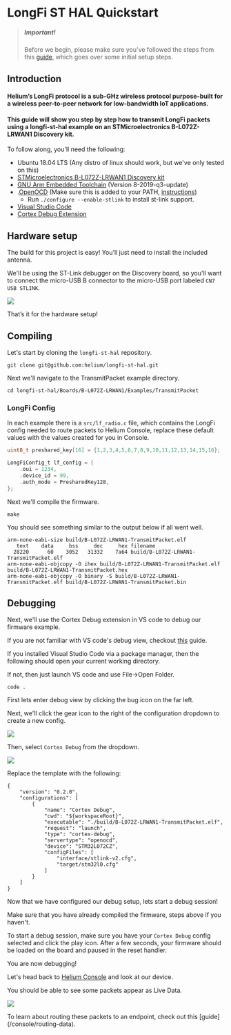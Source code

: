 
# LongFi ST HAL Quickstart 

> ##### Important!  
> Before we begin, please make sure you've followed the steps from this [guide](/quickstart), which goes over some initial setup steps. 

## Introduction

#### Helium’s LongFi protocol is a sub-GHz wireless protocol purpose-built for a wireless peer-to-peer network for low-bandwidth IoT applications.

#### This guide will show you step by step how to transmit LongFi packets using a longfi-st-hal example on an STMicroelectronics B-L072Z-LRWAN1 Discovery kit.

To follow along, you'll need the following:
* Ubuntu 18.04 LTS (Any distro of linux should work, but we've only tested on this)
* <a href="https://www.st.com/en/evaluation-tools/b-l072z-lrwan1.html" target="_blank">STMicroelectronics B-L072Z-LRWAN1 Discovery kit</a>
* <a href="https://developer.arm.com/tools-and-software/open-source-software/developer-tools/gnu-toolchain/gnu-rm/downloads" target="_blank">GNU Arm Embedded Toolchain</a>  (Version 8-2019-q3-update)
* .<a href="https://github.com/ntfreak/openocd" target="_blank">OpenOCD</a> (Make sure this is added to your PATH, <a href="https://linuxize.com/post/how-to-add-directory-to-path-in-linux/" target="_blank">instructions</a>)
  * Run `./configure --enable-stlink` to install st-link support.
* <a href="https://code.visualstudio.com" target="_blank">Visual Studio Code</a>  
* <a href="https://marketplace.visualstudio.com/items?itemName=marus25.cortex-debug" target="_blank">Cortex Debug Extension</a>

## Hardware setup

The build for this project is easy! You’ll just need to install the included antenna.  
 
We'll be using the ST-Link debugger on the Discovery board, so you'll want to connect the micro-USB B connector to the micro-USB port labeled `CN7 USB STLINK`.

<img src={disco_board} /> 

That’s it for the hardware setup! 

## Compiling  

Let's start by cloning the `longfi-st-hal` repository.
```
git clone git@github.com:helium/longfi-st-hal.git
```
Next we'll navigate to the TransmitPacket example directory.
```
cd longfi-st-hal/Boards/B-L072Z-LRWAN1/Examples/TransmitPacket
```
### LongFi Config
In each example there is a `src/lf_radio.c` file, which contains the LongFi config needed to route packets to Helium Console, replace these default values with the values created for you in Console.
```c
uint8_t preshared_key[16] = {1,2,3,4,5,6,7,8,9,10,11,12,13,14,15,16};

LongFiConfig_t lf_config = {
    .oui = 1234,
    .device_id = 99,
    .auth_mode = PresharedKey128, 
};
```
Next we'll compile the firmware.
```
make
```
You should see something similar to the output below if all went well.
```
arm-none-eabi-size build/B-L072Z-LRWAN1-TransmitPacket.elf
   text    data     bss     dec     hex filename
  28220      60    3052   31332    7a64 build/B-L072Z-LRWAN1-TransmitPacket.elf
arm-none-eabi-objcopy -O ihex build/B-L072Z-LRWAN1-TransmitPacket.elf build/B-L072Z-LRWAN1-TransmitPacket.hex
arm-none-eabi-objcopy -O binary -S build/B-L072Z-LRWAN1-TransmitPacket.elf build/B-L072Z-LRWAN1-TransmitPacket.bin
```
## Debugging

Next, we'll use the Cortex Debug extension in VS code to debug our firmware example.  

If you are not familiar with VS code's debug view, checkout <a href="https://code.visualstudio.com/docs/editor/debugging" target="_blank">this</a> guide.  

If you installed Visual Studio Code via a package manager, then the following should open your current working directory.  

If not, then just launch VS code and use File->Open Folder.  
```
code .
```

First lets enter debug view by clicking the bug icon on the far left.  

Next, we'll click the gear icon to the right of the configuration dropdown to create a new config.

<img src={vs_code_debug_view} /> 

Then, select `Cortex Debug` from the dropdown.

<img src={vs_code_config_select} />

Replace the template with the following:

```
{
    "version": "0.2.0",
    "configurations": [
        {
            "name": "Cortex Debug",
            "cwd": "${workspaceRoot}",
            "executable": "./build/B-L072Z-LRWAN1-TransmitPacket.elf",
            "request": "launch",
            "type": "cortex-debug",
            "servertype": "openocd",
            "device": "STM32L072CZ",
            "configFiles": [
                "interface/stlink-v2.cfg",
                "target/stm32l0.cfg"
            ]
        }
    ]
}
```
Now that we have configured our debug setup, lets start a debug session!  

Make sure that you have already compiled the firmware, steps above if you haven't.  

To start a debug session, make sure you have your `Cortex Debug` config selected and click the play icon. After a few seconds, your firmware should be loaded on the board and paused in the reset handler.

You are now debugging!

Let's head back to [Helium Console](https://console.helium.com) and look at our device. 

You should be able to see some packets appear as Live Data. 

<img src={device_packets} />

To learn about routing these packets to an endpoint, check out this [guide] (/console/routing-data). 
